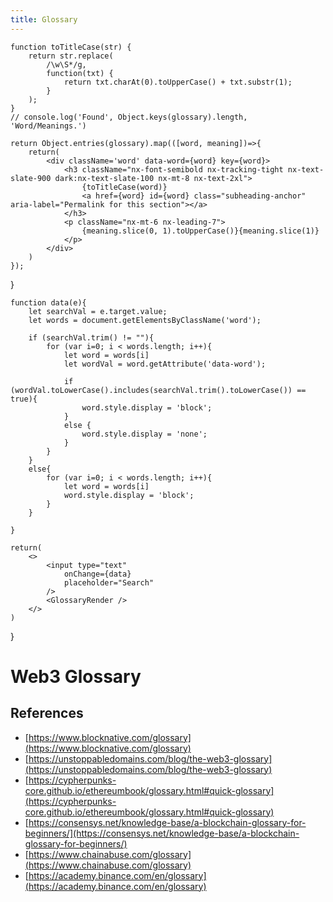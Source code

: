 ```yaml
---
title: Glossary
---
```



    function toTitleCase(str) {
        return str.replace(
            /\w\S*/g,
            function(txt) {
                return txt.charAt(0).toUpperCase() + txt.substr(1);
            }
        );
    }
    // console.log('Found', Object.keys(glossary).length, 'Word/Meanings.')

    return Object.entries(glossary).map(([word, meaning])=>{
        return(
            <div className='word' data-word={word} key={word}>
                <h3 className="nx-font-semibold nx-tracking-tight nx-text-slate-900 dark:nx-text-slate-100 nx-mt-8 nx-text-2xl">
                    {toTitleCase(word)}
                    <a href={word} id={word} class="subheading-anchor" aria-label="Permalink for this section"></a>
                </h3>
                <p className="nx-mt-6 nx-leading-7">
                    {meaning.slice(0, 1).toUpperCase()}{meaning.slice(1)}
                </p>
            </div>
        )
    });
}


    function data(e){
        let searchVal = e.target.value;
        let words = document.getElementsByClassName('word');

        if (searchVal.trim() != ""){
            for (var i=0; i < words.length; i++){
                let word = words[i]
                let wordVal = word.getAttribute('data-word');

                if (wordVal.toLowerCase().includes(searchVal.trim().toLowerCase()) == true){
                    word.style.display = 'block';
                }
                else {
                    word.style.display = 'none';
                }
            }
        }
        else{
            for (var i=0; i < words.length; i++){
                let word = words[i]
                word.style.display = 'block';
            }
        }

    }

    return(
        <>
            <input type="text"
                onChange={data}
                placeholder="Search"
            />
            <GlossaryRender />
        </>
    )
}

# Web3 Glossary

<GlossaryComp />

## References
- [https://www.blocknative.com/glossary](https://www.blocknative.com/glossary)
- [https://unstoppabledomains.com/blog/the-web3-glossary](https://unstoppabledomains.com/blog/the-web3-glossary)
- [https://cypherpunks-core.github.io/ethereumbook/glossary.html#quick-glossary](https://cypherpunks-core.github.io/ethereumbook/glossary.html#quick-glossary)
- [https://consensys.net/knowledge-base/a-blockchain-glossary-for-beginners/](https://consensys.net/knowledge-base/a-blockchain-glossary-for-beginners/)
- [https://www.chainabuse.com/glossary](https://www.chainabuse.com/glossary)
- [https://academy.binance.com/en/glossary](https://academy.binance.com/en/glossary)